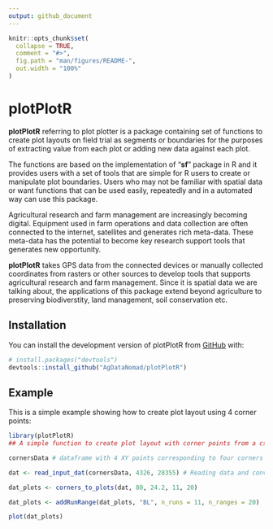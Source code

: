 ```yaml
---
output: github_document
---
```


<!-- README.md is generated from README.Rmd. Please edit that file -->

```r
knitr::opts_chunk$set(
  collapse = TRUE,
  comment = "#>",
  fig.path = "man/figures/README-",
  out.width = "100%"
)
```

# plotPlotR

<!-- badges: start -->

<!-- badges: end -->

**plotPlotR** referring to plot plotter is a package containing set of functions to create plot layouts on field trial as segments or boundaries for the purposes of extracting value from each plot or adding new data against each plot.

The functions are based on the implementation of "**sf**" package in R and it provides users with a set of tools that are simple for R users to create or manipulate plot boundaries. Users who may not be familiar with spatial data or want functions that can be used easily, repeatedly and in a automated way can use this package.

Agricultural research and farm management are increasingly becoming digital. Equipment used in farm operations and data collection are often connected to the internet, satellites and generates rich meta-data. These meta-data has the potential to become key research support tools that generates new opportunity.

**plotPlotR** takes GPS data from the connected devices or manually collected coordinates from rasters or other sources to develop tools that supports agricultural research and farm management. Since it is spatial data we are talking about, the applications of this package extend beyond agriculture to preserving biodiverstity, land management, soil conservation etc.

## Installation

You can install the development version of plotPlotR from [GitHub](https://github.com/AgDataNomad/plotPlotR) with:

``` r
# install.packages("devtools")
devtools::install_github("AgDataNomad/plotPlotR")
```

## Example

This is a simple example showing how to create plot layout using 4 corner points:

```r
library(plotPlotR)
## A simple function to create plot layout with corner points from a csv file

cornersData # dataframe with 4 XY points corresponding to four corners of an experiment

dat <- read_input_dat(cornersData, 4326, 28355) # Reading data and converting to unit M CRS

dat_plots <- corners_to_plots(dat, 80, 24.2, 11, 20)

dat_plots <- addRunRange(dat_plots, "BL", n_runs = 11, n_ranges = 20)

plot(dat_plots)

```
